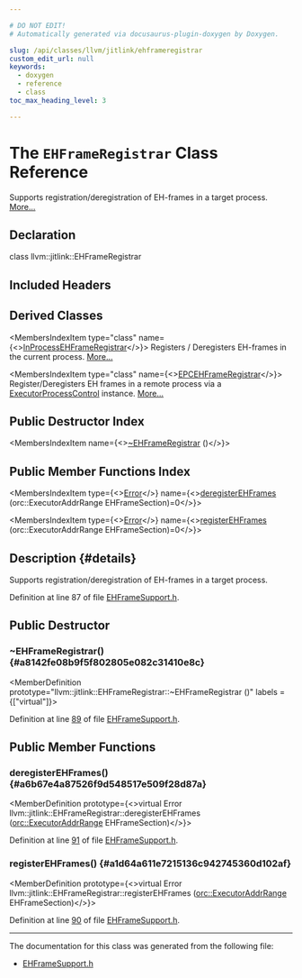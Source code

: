 ```yaml
---

# DO NOT EDIT!
# Automatically generated via docusaurus-plugin-doxygen by Doxygen.

slug: /api/classes/llvm/jitlink/ehframeregistrar
custom_edit_url: null
keywords:
  - doxygen
  - reference
  - class
toc_max_heading_level: 3

---
```





# The `EHFrameRegistrar` Class Reference

<DoxygenPage pluginConfig={pluginConfig}>

Supports registration/deregistration of EH-frames in a target process. <a href="#details">More...</a>

## Declaration

<CodeBlock>class llvm::jitlink::EHFrameRegistrar</CodeBlock>

## Included Headers

<IncludesList>
<IncludesListItem
  filePath="llvm/ExecutionEngine/JITLink/EHFrameSupport.h"
  permalink="/docs/api/files/include/include/llvm/include/llvm/executionengine/include/llvm/executionengine/jitlink/ehframesupport-h"
  isLocal="true" />
</IncludesList>

## Derived Classes

<MembersIndex>

<MembersIndexItem
  type="class"
  name={<><a href="/docs/api/classes/llvm/jitlink/inprocessehframeregistrar">InProcessEHFrameRegistrar</a></>}>
Registers / Deregisters EH-frames in the current process. <a href="/docs/api/classes/llvm/jitlink/inprocessehframeregistrar/#details">More...</a>
</MembersIndexItem>

<MembersIndexItem
  type="class"
  name={<><a href="/docs/api/classes/llvm/orc/epcehframeregistrar">EPCEHFrameRegistrar</a></>}>
Register/Deregisters EH frames in a remote process via a <a href="/docs/api/classes/llvm/orc/executorprocesscontrol">ExecutorProcessControl</a> instance. <a href="/docs/api/classes/llvm/orc/epcehframeregistrar/#details">More...</a>
</MembersIndexItem>

</MembersIndex>

## Public Destructor Index

<MembersIndex>

<MembersIndexItem
  name={<><a href="#a8142fe08b9f5f802805e082c31410e8c">~EHFrameRegistrar</a> ()</>}>
</MembersIndexItem>

</MembersIndex>

## Public Member Functions Index

<MembersIndex>

<MembersIndexItem
  type={<><a href="/docs/api/classes/llvm/error">Error</a></>}
  name={<><a href="#a6b67e4a87526f9d548517e509f28d87a">deregisterEHFrames</a> (orc::ExecutorAddrRange EHFrameSection)=0</>}>
</MembersIndexItem>

<MembersIndexItem
  type={<><a href="/docs/api/classes/llvm/error">Error</a></>}
  name={<><a href="#a1d64a611e7215136c942745360d102af">registerEHFrames</a> (orc::ExecutorAddrRange EHFrameSection)=0</>}>
</MembersIndexItem>

</MembersIndex>

## Description {#details}

Supports registration/deregistration of EH-frames in a target process.

Definition at line 87 of file <a href="/docs/api/files/include/include/llvm/include/llvm/executionengine/include/llvm/executionengine/jitlink/ehframesupport-h">EHFrameSupport.h</a>.

<SectionDefinition>

## Public Destructor

### ~EHFrameRegistrar() {#a8142fe08b9f5f802805e082c31410e8c}

<MemberDefinition
  prototype="llvm::jitlink::EHFrameRegistrar::~EHFrameRegistrar ()"
  labels = {["virtual"]}>

Definition at line <a href="/docs/api/files/include/include/llvm/include/llvm/executionengine/include/llvm/executionengine/jitlink/ehframesupport-h/#l00089">89</a> of file <a href="/docs/api/files/include/include/llvm/include/llvm/executionengine/include/llvm/executionengine/jitlink/ehframesupport-h">EHFrameSupport.h</a>.
</MemberDefinition>

</SectionDefinition>

<SectionDefinition>

## Public Member Functions

### deregisterEHFrames() {#a6b67e4a87526f9d548517e509f28d87a}

<MemberDefinition
  prototype={<>virtual Error llvm::jitlink::EHFrameRegistrar::deregisterEHFrames (<a href="/docs/api/structs/llvm/orc/executoraddrrange">orc::ExecutorAddrRange</a> EHFrameSection)</>}>

Definition at line <a href="/docs/api/files/include/include/llvm/include/llvm/executionengine/include/llvm/executionengine/jitlink/ehframesupport-h/#l00091">91</a> of file <a href="/docs/api/files/include/include/llvm/include/llvm/executionengine/include/llvm/executionengine/jitlink/ehframesupport-h">EHFrameSupport.h</a>.
</MemberDefinition>

### registerEHFrames() {#a1d64a611e7215136c942745360d102af}

<MemberDefinition
  prototype={<>virtual Error llvm::jitlink::EHFrameRegistrar::registerEHFrames (<a href="/docs/api/structs/llvm/orc/executoraddrrange">orc::ExecutorAddrRange</a> EHFrameSection)</>}>

Definition at line <a href="/docs/api/files/include/include/llvm/include/llvm/executionengine/include/llvm/executionengine/jitlink/ehframesupport-h/#l00090">90</a> of file <a href="/docs/api/files/include/include/llvm/include/llvm/executionengine/include/llvm/executionengine/jitlink/ehframesupport-h">EHFrameSupport.h</a>.
</MemberDefinition>

</SectionDefinition>

<hr/>

The documentation for this class was generated from the following file:

<ul>
<li><a href="/docs/api/files/include/include/llvm/include/llvm/executionengine/include/llvm/executionengine/jitlink/ehframesupport-h">EHFrameSupport.h</a></li>
</ul>

</DoxygenPage>
